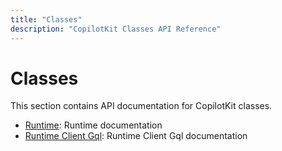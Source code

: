 ```yaml
---
title: "Classes"
description: "CopilotKit Classes API Reference"
---
```


# Classes

This section contains API documentation for CopilotKit classes.

- [Runtime](/reference/classes/runtime): Runtime documentation
- [Runtime Client Gql](/reference/classes/runtime-client-gql): Runtime Client Gql documentation
